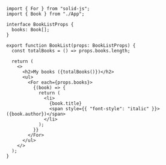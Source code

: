 ```tsx
import { For } from "solid-js";
import { Book } from "./App";

interface BookListProps {
  books: Book[];
}

export function BookList(props: BookListProps) {
  const totalBooks = () => props.books.length;

  return (
    <>
      <h2>My books ({totalBooks()})</h2>
      <ul>
        <For each={props.books}>
          {(book) => {
            return (
              <li>
                {book.title}
                <span style={{ "font-style": "italic" }}> ({book.author})</span>
              </li>
            );
          }}
        </For>
      </ul>
    </>
  );
}
```
